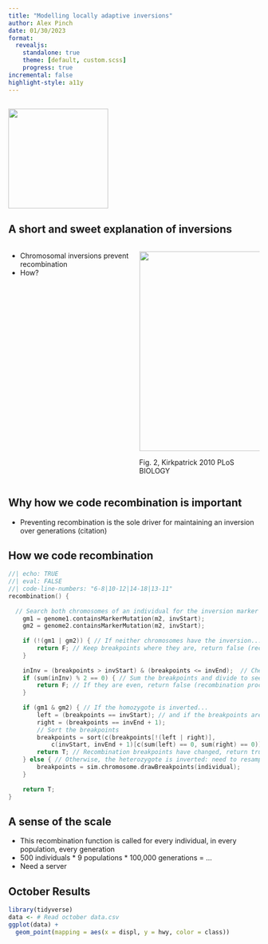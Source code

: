 ```yaml
---
title: "Modelling locally adaptive inversions"
author: Alex Pinch
date: 01/30/2023
format: 
  revealjs:
    standalone: true
    theme: [default, custom.scss]
    progress: true
incremental: false
highlight-style: a11y
---
```


## 

![](textbook_photo.png){width="200"}

## A short and sweet explanation of inversions

::: columns
::: {.column width="50%"}
-   Chromosomal inversions prevent recombination
-   How?
:::

::: {.column width="50%"}
![](inversion_graphic.png){width="400"}

Fig. 2, Kirkpatrick 2010 PLoS BIOLOGY
:::
:::

## Why how we code recombination is important

-   Preventing recombination is the sole driver for maintaining an inversion over generations (citation)

## How we code recombination

```C
//| echo: TRUE
//| eval: FALSE
//| code-line-numbers: "6-8|10-12|14-18|13-11"
recombination() {
  
  // Search both chromosomes of an individual for the inversion marker mutation
	gm1 = genome1.containsMarkerMutation(m2, invStart);
	gm2 = genome2.containsMarkerMutation(m2, invStart);
	
	if (!(gm1 | gm2)) { // If neither chromosomes have the inversion...
		return F; // Keep breakpoints where they are, return false (recombination proceeds normally)
	}
	
	inInv = (breakpoints > invStart) & (breakpoints <= invEnd);  // Check if the breakpoints are inside or outside the inversion
	if (sum(inInv) % 2 == 0) { // Sum the breakpoints and divide to see if they are even
		return F; // If they are even, return false (recombination proceeds normally)
	}
	
	if (gm1 & gm2) { // If the homozygote is inverted...
		left = (breakpoints == invStart); // and if the breakpoints are equal to the start and end of the inversion
		right = (breakpoints == invEnd + 1);
		// Sort the breakpoints
		breakpoints = sort(c(breakpoints[!(left | right)], 
			c(invStart, invEnd + 1)[c(sum(left) == 0, sum(right) == 0)]));
		return T; // Recombination breakpoints have changed, return true (recombination is prevented)
	} else { // Otherwise, the heterozygote is inverted: need to resample to get an even number of breakpoints
		breakpoints = sim.chromosome.drawBreakpoints(individual);
	}
	
	return T;
}
```

## A sense of the scale

-   This recombination function is called for every individual, in every population, every generation
-   500 individuals \* 9 populations \* 100,000 generations = ...
-   Need a server

## October Results

```r
library(tidyverse)
data <- # Read october data.csv
ggplot(data) +
  geom_point(mapping = aes(x = displ, y = hwy, color = class))
```
